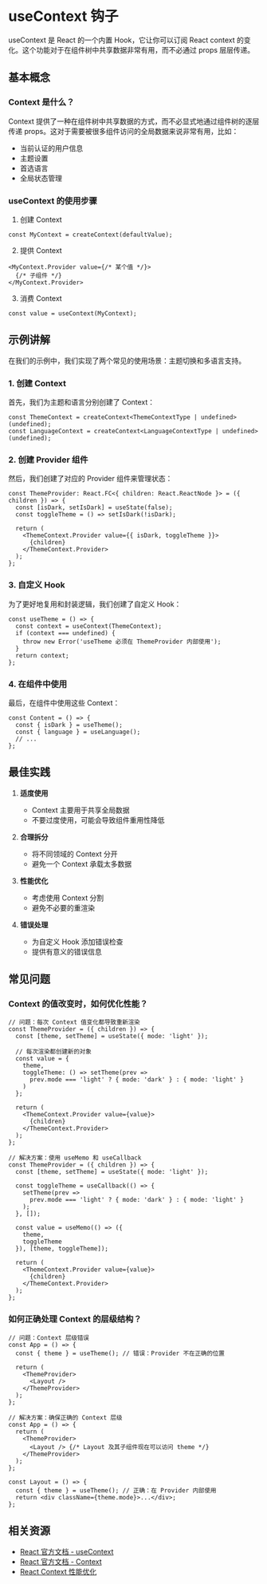 # useContext 钩子

useContext 是 React 的一个内置 Hook，它让你可以订阅 React context 的变化。这个功能对于在组件树中共享数据非常有用，而不必通过 props 层层传递。

## 基本概念

### Context 是什么？

Context 提供了一种在组件树中共享数据的方式，而不必显式地通过组件树的逐层传递 props。这对于需要被很多组件访问的全局数据来说非常有用，比如：

- 当前认证的用户信息
- 主题设置
- 首选语言
- 全局状态管理

### useContext 的使用步骤

1. 创建 Context
```tsx
const MyContext = createContext(defaultValue);
```

2. 提供 Context
```tsx
<MyContext.Provider value={/* 某个值 */}>
  {/* 子组件 */}
</MyContext.Provider>
```

3. 消费 Context
```tsx
const value = useContext(MyContext);
```

## 示例讲解

在我们的示例中，我们实现了两个常见的使用场景：主题切换和多语言支持。

### 1. 创建 Context

首先，我们为主题和语言分别创建了 Context：

```tsx
const ThemeContext = createContext<ThemeContextType | undefined>(undefined);
const LanguageContext = createContext<LanguageContextType | undefined>(undefined);
```

### 2. 创建 Provider 组件

然后，我们创建了对应的 Provider 组件来管理状态：

```tsx
const ThemeProvider: React.FC<{ children: React.ReactNode }> = ({ children }) => {
  const [isDark, setIsDark] = useState(false);
  const toggleTheme = () => setIsDark(!isDark);

  return (
    <ThemeContext.Provider value={{ isDark, toggleTheme }}>
      {children}
    </ThemeContext.Provider>
  );
};
```

### 3. 自定义 Hook

为了更好地复用和封装逻辑，我们创建了自定义 Hook：

```tsx
const useTheme = () => {
  const context = useContext(ThemeContext);
  if (context === undefined) {
    throw new Error('useTheme 必须在 ThemeProvider 内部使用');
  }
  return context;
};
```

### 4. 在组件中使用

最后，在组件中使用这些 Context：

```tsx
const Content = () => {
  const { isDark } = useTheme();
  const { language } = useLanguage();
  // ...
};
```

## 最佳实践

1. **适度使用**
   - Context 主要用于共享全局数据
   - 不要过度使用，可能会导致组件重用性降低

2. **合理拆分**
   - 将不同领域的 Context 分开
   - 避免一个 Context 承载太多数据

3. **性能优化**
   - 考虑使用 Context 分割
   - 避免不必要的重渲染

4. **错误处理**
   - 为自定义 Hook 添加错误检查
   - 提供有意义的错误信息

## 常见问题

### Context 的值改变时，如何优化性能？

```tsx
// 问题：每次 Context 值变化都导致重新渲染
const ThemeProvider = ({ children }) => {
  const [theme, setTheme] = useState({ mode: 'light' });
  
  // 每次渲染都创建新的对象
  const value = {
    theme,
    toggleTheme: () => setTheme(prev => 
      prev.mode === 'light' ? { mode: 'dark' } : { mode: 'light' }
    )
  };

  return (
    <ThemeContext.Provider value={value}>
      {children}
    </ThemeContext.Provider>
  );
};

// 解决方案：使用 useMemo 和 useCallback
const ThemeProvider = ({ children }) => {
  const [theme, setTheme] = useState({ mode: 'light' });
  
  const toggleTheme = useCallback(() => {
    setTheme(prev => 
      prev.mode === 'light' ? { mode: 'dark' } : { mode: 'light' }
    );
  }, []);

  const value = useMemo(() => ({
    theme,
    toggleTheme
  }), [theme, toggleTheme]);

  return (
    <ThemeContext.Provider value={value}>
      {children}
    </ThemeContext.Provider>
  );
};
```

### 如何正确处理 Context 的层级结构？

```tsx
// 问题：Context 层级错误
const App = () => {
  const { theme } = useTheme(); // 错误：Provider 不在正确的位置
  
  return (
    <ThemeProvider>
      <Layout />
    </ThemeProvider>
  );
};

// 解决方案：确保正确的 Context 层级
const App = () => {
  return (
    <ThemeProvider>
      <Layout /> {/* Layout 及其子组件现在可以访问 theme */}
    </ThemeProvider>
  );
};

const Layout = () => {
  const { theme } = useTheme(); // 正确：在 Provider 内部使用
  return <div className={theme.mode}>...</div>;
};
```

## 相关资源

- [React 官方文档 - useContext](https://react.dev/reference/react/useContext)
- [React 官方文档 - Context](https://react.dev/learn/passing-data-deeply-with-context)
- [React Context 性能优化](https://react.dev/reference/react/useContext#optimizing-re-renders-when-passing-objects-and-functions)
